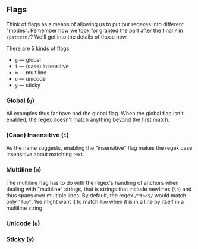 ## Flags

Think of flags as a means of allowing us to put our regexes into different "modes". Remember how we took for granted the part after the final `/` in `/pattern/`? We'll get into the details of those now.

There are 5 kinds of flags:

- `g` — global
- `i` — (case) insensitive
- `m` — multiline
- `u` — unicode
- `y` — sticky

### Global (`g`)

All examples thus far have had the global flag. When the global flag isn't enabled, the regex doesn't match anything beyond the first match.

### (Case) Insensitive (`i`)

As the name suggests, enabling the "insensitive" flag makes the regex case insensitive about matching text.

### Multiline (`m`)

The multiline flag has to do with the regex's handling of anchors when dealing with "multiline" strings, that is strings that include newlines (`\n`) and thus spans over multiple lines. By default, the regex `/^foo$/` would match only `"foo"`. We might want it to match `foo` when it is in a line by itself in a multiline string.

### Unicode (`u`)

### Sticky (`y`)
